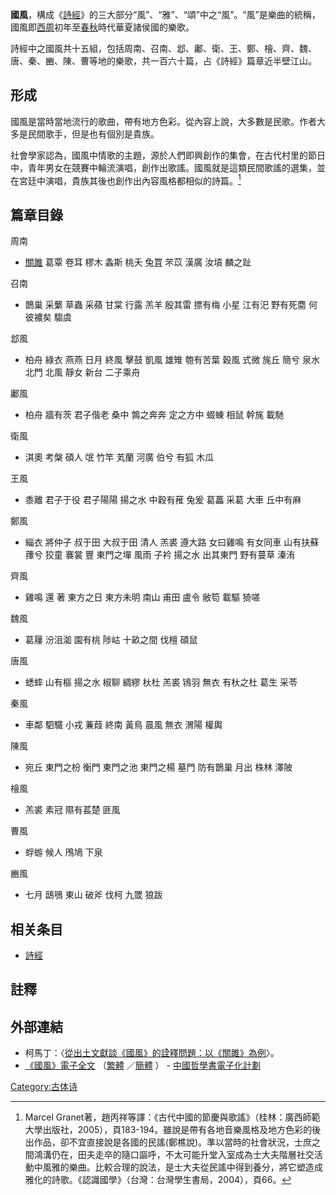 {{Otheruses|subject=《[[詩經|詩經]]》的國風|other='''國風'''的其他含義|國風 (消歧義)}}

'''國風'''，構成《[[詩經|詩經]]》的三大部分“風”、“雅”、“頌”中之“風”。“風”是樂曲的統稱，國風即[[西周|西周]]初年至[[春秋时期|春秋]]時代華夏諸侯國的樂歌。

詩經中之國風共十五組，包括周南、召南、邶、鄘、衛、王、鄭、檜、齊、魏、唐、秦、豳、陳、曹等地的樂歌，共一百六十篇，占《詩經》篇章近半壁江山。

==形成==
國風是當時當地流行的歌曲，帶有地方色彩。從內容上說，大多數是民歌。作者大多是民間歌手，但是也有個別是貴族。

社會學家認為，國風中情歌的主題，源於人們即興創作的集會，在古代村里的節日中，青年男女在競賽中輪流演唱，創作出歌謠。國風就是這類民間歌謠的選集，並在宮廷中演唱，貴族其後也創作出內容風格都相似的詩篇。<ref>Marcel Granet著，趙丙祥等譯：《古代中國的節慶與歌謠》（桂林：廣西師範大學出版社，2005），頁183-194。雖說是帶有各地音樂風格及地方色彩的後出作品，卻不宜直接說是各國的民謠(鄭樵說)。準以當時的社會狀況，士庶之間鴻溝仍在，田夫走卒的隨口謳呼，不太可能升堂入室成為士大夫階層社交活動中風雅的樂曲。比較合理的說法，是士大夫從民謠中得到養分，將它塑造成雅化的詩歌。《認識國學》（台灣：台灣學生書局，2004），頁66。</ref>

==篇章目錄==

;周南
*[[關雎|關雎]] 葛覃 卷耳 樛木 螽斯 桃夭 兔罝 芣苡 漢廣 汝墳 麟之趾
 
;召南
* 鵲巢 采蘩 草蟲 采蘋 甘棠 行露 羔羊 殷其雷 摽有梅 小星 江有汜 野有死麕 何彼襛矣 騶虞
 
;邶風
*柏舟 綠衣 燕燕 日月 終風 擊鼓 凱風 雄雉 匏有苦葉 穀風 式微 旄丘 簡兮 泉水 北門 北風 靜女 新台 二子乘舟
 
;鄘風
*柏舟 牆有茨 君子偕老 桑中 鶉之奔奔 定之方中 蝃蝀 相鼠 幹旄 載馳
 
;衛風
*淇奧 考槃 碩人 氓 竹竿 芄蘭 河廣 伯兮 有狐 木瓜
 
;王風
*黍離 君子于役 君子陽陽 揚之水 中穀有蓷 兔爰 葛藟 采葛 大車 丘中有麻
 
;鄭風
*緇衣 將仲子 叔于田 大叔于田 清人 羔裘 遵大路 女曰雞鳴 有女同車 山有扶蘇 蘀兮 狡童 褰裳 豐 東門之墠 風雨 子衿 揚之水 出其東門 野有蔓草 溱洧
 
;齊風
*雞鳴 還 著 東方之日 東方未明 南山 甫田 盧令 敝笱 載驅 猗嗟
 
;魏風
*葛屨 汾沮洳 園有桃 陟岵 十畝之間 伐檀 碩鼠
 
;唐風
*蟋蟀 山有樞 揚之水 椒聊 綢繆 杕杜 羔裘 鴇羽 無衣 有杕之杜 葛生 采苓
 
;秦風
*車鄰 駟驖 小戎 蒹葭 終南 黃鳥 晨風 無衣 渭陽 權輿
 
;陳風
*宛丘 東門之枌 衡門 東門之池 東門之楊 墓門 防有鵲巢 月出 株林 澤陂
 
;檜風
*羔裘 素冠 隰有萇楚 匪風
 
;曹風
*蜉蝣 候人 鳲鳩 下泉
 
;豳風
*七月 鴟鴞 東山 破斧 伐柯 九罭 狼跋

==相关条目==
*[[詩經|詩經]]

==註釋==
{{reflist}}

==外部連結==
*柯馬丁：〈[http://www.princeton.edu/~mkern/Socratic%20Pleasures%20Chinese.pdf 從出土文獻談《國風》的詮釋問題：以《關雎》為例]{{Dead link|date=2018年9月 |bot=InternetArchiveBot |fix-attempted=yes }}〉。
*[http://ctext.org/book-of-poetry/lessons-from-the-states/zh 《國風》電子全文] {{Wayback|url=http://ctext.org/book-of-poetry/lessons-from-the-states/zh |date=20210102084851 }} （[http://ctext.org/book-of-poetry/lessons-from-the-states/zh 繁體] {{Wayback|url=http://ctext.org/book-of-poetry/lessons-from-the-states/zh |date=20210102084851 }}／[http://ctext.org/book-of-poetry/lessons-from-the-states/zhs 簡體] {{Wayback|url=http://ctext.org/book-of-poetry/lessons-from-the-states/zhs |date=20210102084856 }}） - [[中國哲學書電子化計劃|中國哲學書電子化計劃]]

[[Category:古体诗|Category:古体诗]]